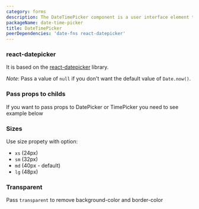 ```yaml
---
category: forms
description: The DateTimePicker component is a user interface element that allows users to select both dates and times from a single interface. It provides a calendar view for selecting dates and a dropdown or input fields for specifying times. This component is essential for applications that require precise scheduling or event management, offering a seamless way to input both date and time information.
packageName: date-time-picker
title: DateTimePicker
peerDependencies: 'date-fns react-datepicker'
---
```


### react-datepicker

It is based on the [react-datepicker](https://github.com/Hacker0x01/react-datepicker) library.

_Note_: Pass a value of `null` if you don't want the default value of `Date.now()`.

### Pass props to childs

If you want to pass props to DatePicker or TimePicker you need to see example below

<div data-playground="childs.tsx" data-component="DateTimePicker"></div>

### Sizes

Use size propety with option:

- `xs` (24px)
- `sm` (32px)
- `md` (40px - default)
- `lg` (48px)

<div data-playground="sizes.tsx" data-component="DateTimePicker"></div>

### Transparent

Pass `transparent` to remove background-color and border-color

<div data-playground="transparent.tsx" data-component="DateTimePicker"></div>
